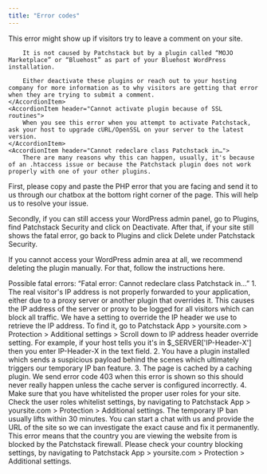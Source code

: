 ```yaml
---
title: "Error codes"
---
```


<Accordion>
    <AccordionItem header="Blocked as suspected bot">
        This error might show up if visitors try to leave a comment on your site.
        
        It is not caused by Patchstack but by a plugin called “MOJO Marketplace” or “Bluehost” as part of your Bluehost WordPress installation.
        
        Either deactivate these plugins or reach out to your hosting company for more information as to why visitors are getting that error when they are trying to submit a comment.
    </AccordionItem>
    <AccordionItem header="Cannot activate plugin because of SSL routines">
        When you see this error when you attempt to activate Patchstack, ask your host to upgrade cURL/OpenSSL on your server to the latest version.
    </AccordionItem>
    <AccordionItem header="Cannot redeclare class Patchstack in…">
        There are many reasons why this can happen, usually, it's because of an .htaccess issue or because the Patchstack plugin does not work properly with one of your other plugins.

First, please copy and paste the PHP error that you are facing and send it to us through our chatbox at the bottom right corner of the page. This will help us to resolve your issue.

Secondly, if you can still access your WordPress admin panel, go to Plugins, find Patchstack Security and click on Deactivate. After that, if your site still shows the fatal error, go back to Plugins and click Delete under Patchstack Security.

If you cannot access your WordPress admin area at all, we recommend deleting the plugin manually. For that, follow the instructions here.

Possible fatal errors:
“Fatal error: Cannot redeclare class Patchstack in…”
    </AccordionItem>
    <AccordionItem header="Error Code 22">
        1. The real visitor's IP address is not properly forwarded to your application, either due to a proxy server or another plugin that overrides it. This causes the IP address of the server or proxy to be logged for all visitors which can block all traffic. We have a setting to override the IP header we use to retrieve the IP address. To find it, go to Patchstack App > yoursite.com > Protection > Additional settings > Scroll down to IP address header override setting. For example, if your host tells you it's in $_SERVER['IP-Header-X'] then you enter IP-Header-X in the text field.
        2. You have a plugin installed which sends a suspicious payload behind the scenes which ultimately triggers our temporary IP ban feature.
        3. The page is cached by a caching plugin. We send error code 403 when this error is shown so this should never really happen unless the cache server is configured incorrectly.
        4. Make sure that you have whitelisted the proper user roles for your site. Check the user roles whitelist settings, by navigating to Patchstack App > yoursite.com > Protection > Additional settings. The temporary IP ban usually lifts within 30 minutes. You can start a chat with us and provide the URL of the site so we can investigate the exact cause and fix it permanently.
    </AccordionItem>
    <AccordionItem header="Error Code 23">
        This error means that the country you are viewing the website from is blocked by the Patchstack firewall. Please check your country blocking settings, by navigating to Patchstack App > yoursite.com > Protection > Additional settings.
    </AccordionItem>
</Accordion>